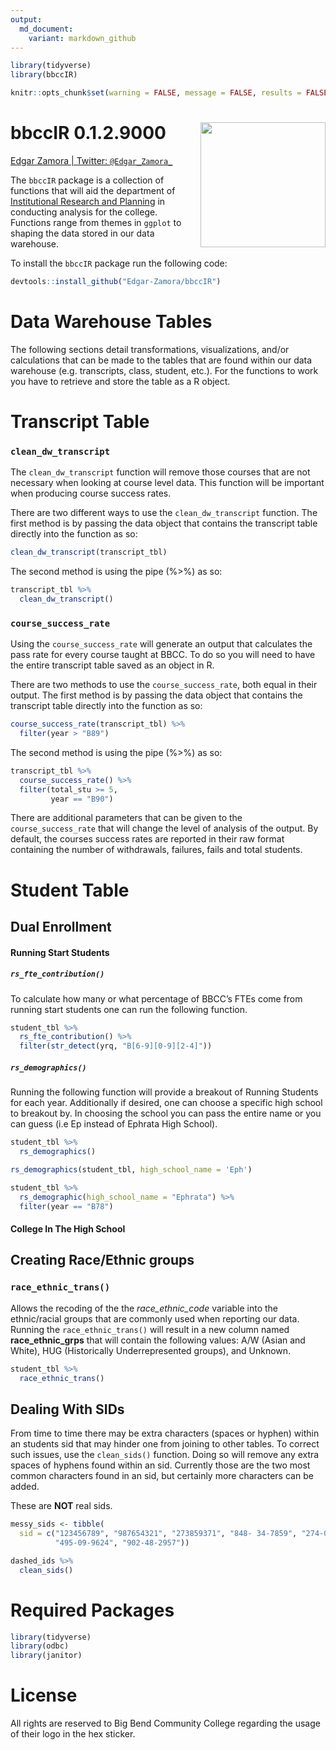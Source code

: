 ```yaml
---
output:
  md_document:
    variant: markdown_github
---
```


```r
library(tidyverse)
library(bbccIR)

knitr::opts_chunk$set(warning = FALSE, message = FALSE, results = FALSE, eval = FALSE)

```

# bbccIR 0.1.2.9000 <img src="man/bbccIR_hex.png" align="right" style="width:200px;height:200x;">

[Edgar Zamora | Twitter: `@Edgar_Zamora_`](https://twitter.com/Edgar_Zamora_) 

The `bbccIR` package is a collection of functions that will aid the department of [Institutional Research and Planning](https://www.bigbend.edu/information-center/institutional-research-planning/) in conducting analysis for the college. Functions range from themes in `ggplot` to shaping the data stored in our data warehouse. 

To install the `bbccIR` package run the following code:
```r
devtools::install_github("Edgar-Zamora/bbccIR")
```

# Data Warehouse Tables
The following sections detail transformations, visualizations, and/or calculations that can be made to the tables that are found within our data warehouse (e.g. transcripts, class, student, etc.). For the functions to work you have to retrieve and store the table as a R object.

# Transcript Table

### `clean_dw_transcript`

The `clean_dw_transcript` function will remove those courses that are not necessary when looking at course level data. This function will be important when producing course success rates. 

There are two different ways to use the `clean_dw_transcript` function. The first method is by passing the data object that contains the transcript table directly into the function as so:

```r
clean_dw_transcript(transcript_tbl)
```

The second method is using the pipe (%>%) as so:

```r
transcript_tbl %>% 
  clean_dw_transcript()
```

### `course_success_rate`

Using the `course_success_rate` will generate an output that calculates the pass rate for every course taught at BBCC. To do so you will need to have the entire transcript table saved as an object in R. 

There are two methods to use the `course_success_rate`, both equal in their output. The first method is by passing the data object that contains the transcript table directly into the function as so:

```r
course_success_rate(transcript_tbl) %>%
  filter(year > "B89")
```

The second method is using the pipe (%>%) as so:

```r
transcript_tbl %>% 
  course_success_rate() %>% 
  filter(total_stu >= 5, 
         year == "B90")
```

There are additional parameters that can be given to the `course_success_rate` that will change the level of analysis of the output. By default, the courses success rates are reported in their raw format containing the number of withdrawals, failures, fails and total students.

# Student Table

## Dual Enrollment

#### Running Start Students

##### `rs_fte_contribution()`

To calculate how many or what percentage of BBCC's FTEs come from running start students one can run the following function.

```r
student_tbl %>% 
  rs_fte_contribution() %>% 
  filter(str_detect(yrq, "B[6-9][0-9][2-4]"))
```

##### `rs_demographics()`

Running the following function will provide a breakout of Running Students for each year. Additionally if desired, one can choose a specific high school to breakout by. In choosing the school you can pass the entire name or you can guess (i.e Ep instead of Ephrata High School).

```r
student_tbl %>% 
  rs_demographics()

rs_demographics(student_tbl, high_school_name = 'Eph')

student_tbl %>%
  rs_demographic(high_school_name = "Ephrata") %>%
  filter(year == "B78")
```


#### College In The High School




## Creating Race/Ethnic groups

### `race_ethnic_trans()`

Allows the recoding of the the *race_ethnic_code* variable into the ethnic/racial groups that are commonly used when reporting our data. Running the `race_ethnic_trans()` will result in a new column named **race_ethnic_grps** that will contain the following values: A/W (Asian and White), HUG (Historically Underrepresented groups), and Unknown.

```r
student_tbl %>% 
  race_ethnic_trans()
```

## Dealing With SIDs

From time to time there may be extra characters (spaces or hyphen) within an students sid that may hinder one from joining to other tables. To correct such issues, use the `clean_sids()` function. Doing so will remove any extra spaces of hyphens found within an sid. Currently those are the two most common characters found in an sid, but certainly more characters can be added. 

These are **NOT** real sids.
```r

messy_sids <- tibble(
  sid = c("123456789", "987654321", "273859371", "848- 34-7859", "274-05-9031  ", "562058276",
          "495-09-9624", "902-48-2957"))

dashed_ids %>% 
  clean_sids()

```

# Required Packages

```r
library(tidyverse)
library(odbc)
library(janitor)
```



# License

All rights are reserved to Big Bend Community College regarding the usage of their logo in the hex sticker. 





